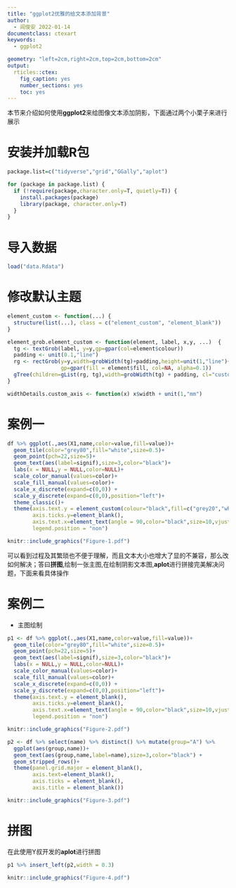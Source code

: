 ```yaml
---
title: "ggplot2优雅的给文本添加背景"
author:
  - 阎俊安 2022-01-14
documentclass: ctexart
keywords:
  - ggplot2

geometry: "left=2cm,right=2cm,top=2cm,bottom=2cm"
output:
  rticles::ctex:
    fig_caption: yes
    number_sections: yes
    toc: yes
---
```


本节来介绍如何使用**ggplot2**来给图像文本添加阴影，下面通过两个小栗子来进行展示

# 安装并加载R包

```r
package.list=c("tidyverse","grid","GGally","aplot")

for (package in package.list) {
  if (!require(package,character.only=T, quietly=T)) {
    install.packages(package)
    library(package, character.only=T)
  }
}
```

# 导入数据


```r
load("data.Rdata")
```
# 修改默认主题

```r
element_custom <- function(...) {
  structure(list(...), class = c("element_custom", "element_blank"))
}

element_grob.element_custom <- function(element, label, x,y, ...)  {
  tg <- textGrob(label, y=y,gp=gpar(col=element$colour))
  padding <- unit(0.1,"line")
  rg <- rectGrob(y=y,width=grobWidth(tg)+padding,height=unit(1,"line")+padding, 
                 gp=gpar(fill = element$fill, col=NA, alpha=0.1))
  gTree(children=gList(rg, tg),width=grobWidth(tg) + padding, cl="custom_axis")
}

widthDetails.custom_axis <- function(x) x$width + unit(1,"mm") 
```
# 案例一
```r
df %>% ggplot(.,aes(X1,name,color=value,fill=value))+
  geom_tile(color="grey80",fill="white",size=0.5)+
  geom_point(pch=22,size=5)+
  geom_text(aes(label=signif),size=3,color="black")+
  labs(x = NULL,y = NULL,color=NULL)+
  scale_color_manual(values=color)+
  scale_fill_manual(values=color)+
  scale_x_discrete(expand=c(0,0)) +
  scale_y_discrete(expand=c(0,0),position="left")+
  theme_classic()+
  theme(axis.text.y = element_custom(colour="black",fill=c("grey20","white")),
        axis.ticks.y=element_blank(),
        axis.text.x=element_text(angle = 90,color="black",size=10,vjust=0.5),
        legend.position = "non")
``` 

```r
knitr::include_graphics("Figure-1.pdf")
```

可以看到过程及其繁琐也不便于理解，而且文本大小也增大了显的不兼容，那么改如何解决；答曰**拼图**,绘制一张主图,在绘制阴影文本图,**aplot**进行拼接完美解决问题，下面来看具体操作

# 案例二

* 主图绘制

```r
p1 <- df %>% ggplot(.,aes(X1,name,color=value,fill=value))+
  geom_tile(color="grey80",fill="white",size=0.5)+
  geom_point(pch=22,size=5)+
  geom_text(aes(label=signif),size=3,color="black")+
  labs(x = NULL,y = NULL,color=NULL)+
  scale_color_manual(values=color)+
  scale_fill_manual(values=color)+
  scale_x_discrete(expand=c(0,0)) +
  scale_y_discrete(expand=c(0,0),position="left")+
  theme(axis.text.y = element_blank(),
        axis.ticks.y=element_blank(),
        axis.text.x=element_text(angle = 90,color="black",size=10,vjust=0.5),
        legend.position = "non")
```
```r
knitr::include_graphics("Figure-2.pdf")
```

```r
p2 <- df %>% select(name) %>% distinct() %>% mutate(group="A") %>% 
  ggplot(aes(group,name))+
  geom_text(aes(group,name,label=name),size=3,color="black") +
  geom_stripped_rows()+
  theme(panel.grid.major = element_blank(),
        axis.text=element_blank(),
        axis.ticks = element_blank(),
        axis.title = element_blank())
```
```r
knitr::include_graphics("Figure-3.pdf")
```

# 拼图

在此使用Y叔开发的**aplot**进行拼图

```r
p1 %>% insert_left(p2,width = 0.3)
```

```r
knitr::include_graphics("Figure-4.pdf")
```

